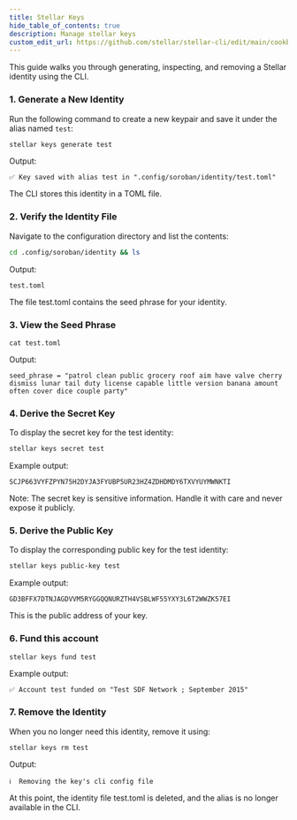 ```yaml
---
title: Stellar Keys
hide_table_of_contents: true
description: Manage stellar keys
custom_edit_url: https://github.com/stellar/stellar-cli/edit/main/cookbook/stellar-keys.mdx
---
```



This guide walks you through generating, inspecting, and removing a Stellar identity using the CLI.

### 1. Generate a New Identity

Run the following command to create a new keypair and save it under the alias named `test`:

```bash
stellar keys generate test
```


Output:
```
✅ Key saved with alias test in ".config/soroban/identity/test.toml"
```

The CLI stores this identity in a TOML file.


### 2. Verify the Identity File

Navigate to the configuration directory and list the contents:

```bash
cd .config/soroban/identity && ls
```

Output:
```
test.toml
```

The file test.toml contains the seed phrase for your identity.


### 3. View the Seed Phrase
```
cat test.toml
```

Output:
```
seed_phrase = "patrol clean public grocery roof aim have valve cherry dismiss lunar tail duty license capable little version banana amount often cover dice couple party"
```

### 4. Derive the Secret Key

To display the secret key for the test identity:

```bash
stellar keys secret test
```

Example output:
```
SCJP663VYFZPYN75H2DYJA3FYUBP5UR23HZ4ZDHDMDY6TXVYUYMWNKTI
```
Note: The secret key is sensitive information. Handle it with care and never expose it publicly.


### 5. Derive the Public Key

To display the corresponding public key for the test identity:
```bash
stellar keys public-key test
```

Example output:
```
GD3BFFX7DTNJAGDVVM5RYGGQQNURZTH4VSBLWF55YXY3L6T2WWZK57EI
```
This is the public address of your key. 


### 6. Fund this account

```bash
stellar keys fund test
```

Example output:
```
✅ Account test funded on "Test SDF Network ; September 2015"
```


### 7. Remove the Identity

When you no longer need this identity, remove it using:
```
stellar keys rm test
```

Output:
```
ℹ️  Removing the key's cli config file
```

At this point, the identity file test.toml is deleted, and the alias is no longer available in the CLI.
